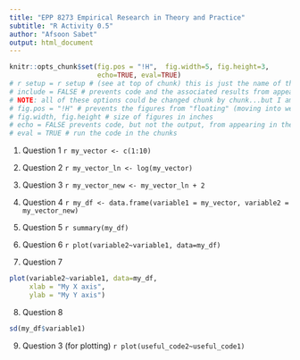 ```yaml
---
title: "EPP 8273 Empirical Research in Theory and Practice"
subtitle: "R Activity 0.5"
author: "Afsoon Sabet"
output: html_document
---
```


```r
knitr::opts_chunk$set(fig.pos = "!H",  fig.width=5, fig.height=3,
                      echo=TRUE, eval=TRUE)
# r setup = r setup # (see at top of chunk) this is just the name of this chunk. Each chunk within a script needs a unique name
# include = FALSE # prevents code and the associated results from appearing in the finished output file (e.g., PDF). R Markdown still runs the code in the chunk, and the results can be used by other chunks.
# NOTE: all of these options could be changed chunk by chunk...but I am specifying global options here (i.e., applied to all chunks) using "opts_chunk$set"
# fig.pos = "!H" # prevents the figures from "floating" (moving into weird locations as R tries to organize the output file)
# fig.width, fig.height # size of figures in inches
# echo = FALSE prevents code, but not the output, from appearing in the finished file. This is a useful way to embed figures.
# eval = TRUE # run the code in the chunks
```

\vspace{12pt}
@. Question 1
    ```r
my_vector <- c(1:10)
    ```

@. Question 2
    ```r
my_vector_ln <- log(my_vector)
    ```

@. Question 3
    ```r
my_vector_new <- my_vector_ln + 2
    ```

@. Question 4
    ```r
my_df <- data.frame(variable1 = my_vector, variable2 = my_vector_new)
    ```

@. Question 5
    ```r
summary(my_df)
    ```

@. Question 6
    ```r
plot(variable2~variable1, data=my_df)
    ```
@. Question 7
```r
plot(variable2~variable1, data=my_df,
     xlab = "My X axis",
     ylab = "My Y axis")
```

@. Question 8
```r
sd(my_df$variable1)
```


@. Question 3 (for plotting)
    ```r
plot(useful_code2~useful_code1)
    ```